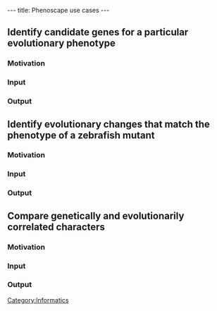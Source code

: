 ---
title: Phenoscape use cases
---

==Identify candidate genes for a particular evolutionary phenotype==
===Motivation===
===Input===
===Output===
==Identify evolutionary changes that match the phenotype of a zebrafish mutant==
===Motivation===
===Input===
===Output===
==Compare genetically and evolutionarily correlated characters==
===Motivation===
===Input===
===Output===

[[Category:Informatics]]